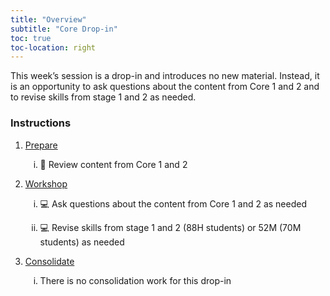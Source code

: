```yaml
---
title: "Overview"
subtitle: "Core Drop-in"
toc: true
toc-location: right
---
```


This week's session is a drop-in and introduces no new material. Instead, it is an opportunity to ask questions about the content from Core 1 and 2 and to revise skills from stage 1 and 2 as needed.


### Instructions

1.  [Prepare](study_before_workshop.qmd)

    i.  📖 Review content from Core 1 and 2 

2.  [Workshop](workshop.qmd)

    i.  💻 Ask questions about the content from Core 1 and 2 as needed
    
    ii. 💻 Revise skills from stage 1 and 2 (88H students) or 52M (70M students) as needed



3.  [Consolidate](study_after_workshop.qmd)

    i.  There is no consolidation work for this drop-in


